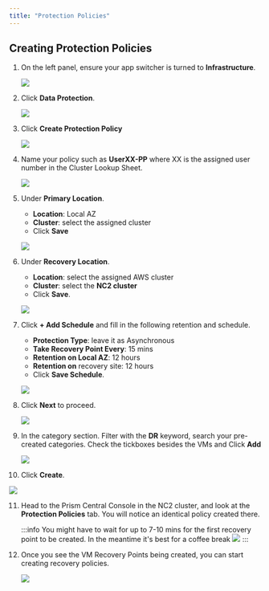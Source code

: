 ```yaml
---
title: "Protection Policies"
---
```



## Creating Protection Policies

1. On the left panel, ensure your app switcher is turned to **Infrastructure**.
 
   ![](./img/p1.png)

2. Click **Data Protection**.

   ![](./img/p2.png)

3. Click **Create Protection Policy**
   
   ![](./img/p3.png)

4. Name your policy such as **UserXX-PP** where XX is the assigned user number in the Cluster Lookup
   Sheet. 

   ![](./img/p4.png)

5. Under **Primary Location**.
   - **Location**: Local AZ
   - **Cluster**: select the assigned cluster
   - Click **Save**

   ![](./img/p5.png)

6. Under **Recovery Location**.
   - **Location**: select the assigned AWS cluster
   - **Cluster**: select the **NC2 cluster**
   - Click **Save**.

   ![](./img/p6.png)

7. Click **+ Add Schedule** and fill in the following retention and schedule.
   - **Protection Type**: leave it as Asynchronous
   - **Take Recovery Point Every**: 15 mins
   - **Retention on Local AZ**: 12 hours
   - **Retention on** recovery site: 12 hours
   - Click **Save Schedule**.
   
   ![](./img/p7.png)

8. Click **Next** to proceed.

   ![](./img/p8.png)

9. In the category section. Filter with the **DR** keyword, search your pre-created categories.
   Check the tickboxes besides the VMs and Click **Add**
   
   ![](./img/p9.png)

10. Click **Create**.

   ![](./img/p10.png)

11. Head to the Prism Central Console in the NC2 cluster, and look at the **Protection Policies** tab.
    You will notice an identical policy created there. 

    :::info
    You might have to wait for up to 7-10 mins for the first recovery point to be created.
    In the meantime it's best for a coffee break 
    ![](./img/kopi.png)
    :::

12. Once you see the VM Recovery Points being created, you can start creating recovery policies.

    ![](./img/p12.png)










   

